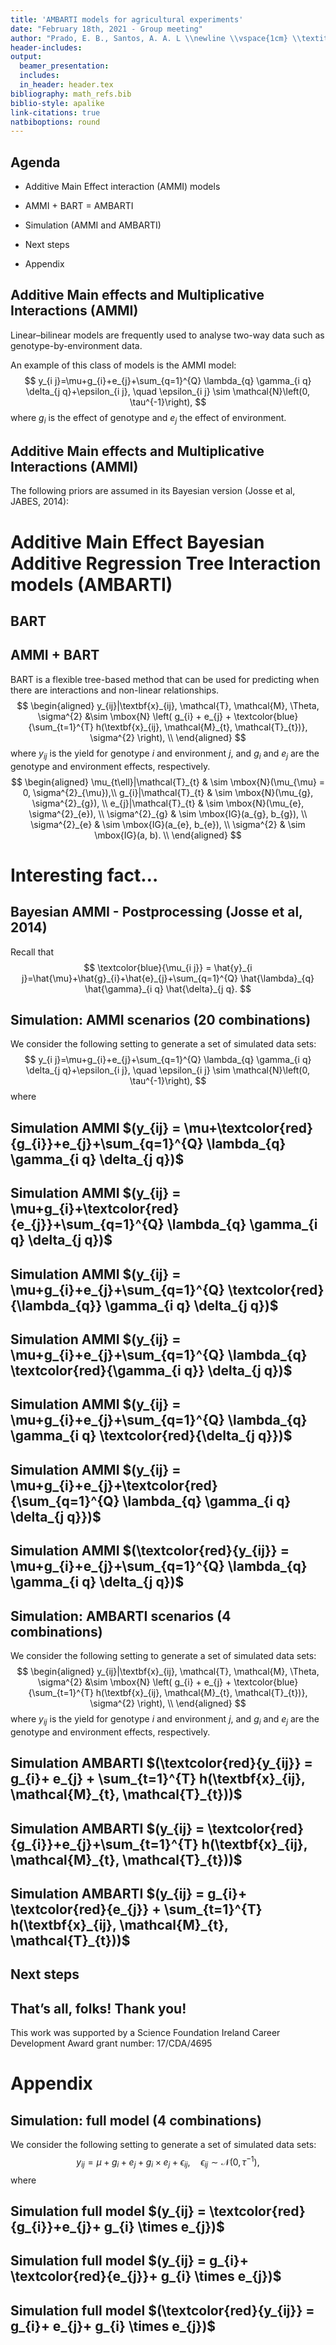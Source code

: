```yaml
---
title: 'AMBARTI models for agricultural experiments'
date: "February 18th, 2021 - Group meeting"
author: "Prado, E. B., Santos, A. A. L \\newline \\vspace{1cm} \\textit{Hamilton Institute \\& Dept. of Mathematics and Statistics} \\newline \\vspace{1cm} \\includegraphics[width=3cm]{MU_logo.jpg}"
header-includes:
output:
  beamer_presentation:
  includes:
  in_header: header.tex
bibliography: math_refs.bib
biblio-style: apalike
link-citations: true
natbiboptions: round
---
```

## Agenda

- Additive Main Effect interaction (AMMI) models
\vspace{0.5cm}

- AMMI + BART = AMBARTI
\vspace{0.5cm}

- Simulation (AMMI and AMBARTI)
\vspace{0.5cm}

- Next steps
\vspace{0.5cm}

- Appendix
<!-------------------------------------------------------------------------------------------------------------->
<!-------------------------------------------------------------------------------------------------------------->

## Additive Main effects and Multiplicative Interactions (AMMI)

Linear–bilinear models are frequently used to analyse two-way data such as
genotype-by-environment data.

\vspace{0.1cm}
An example of this class of models is the AMMI model:
$$
y_{i j}=\mu+g_{i}+e_{j}+\sum_{q=1}^{Q} \lambda_{q} \gamma_{i q} \delta_{j q}+\epsilon_{i j}, \quad \epsilon_{i j} \sim \mathcal{N}\left(0, \tau^{-1}\right),
$$
where $g_{i}$ is the effect of genotype and $e_{j}$ the effect of environment.

## Additive Main effects and Multiplicative Interactions (AMMI)

The following priors are assumed in its Bayesian version (Josse et al, JABES, 2014):
\vspace{-0.5cm}
    \begin{eqnarray*} 
    \mu & \sim& \mbox{N}\left(m, s_{\mu}^{2}\right), \\ 
    g_{i} & \sim&  \mbox{N}\left(0, s_{g}^{2}\right), \\
    e_{j} &\sim& \mbox{N}\left(0, s_{e}^{2}\right), \\
    \left(\lambda_{q}\right)_{q=1, \ldots, Q} &\sim& \text { ordered sample of } Q \text { independent } \mbox{N}^{+}\left(0, s_{\lambda}^{2}\right), \\
    \gamma_{1 q} & \sim&  \mbox{N}^{+}(0,1) \quad \text { for } q=1, \ldots, Q, \\
    \gamma_{i q} & \sim&  \mbox{N}(0,1) \quad \text { for } i>1 \text { and } q=1, \ldots, Q, \\ \delta_{j q} & \sim&  \mbox{N}(0,1) \quad \text { for } j \geq 1 \text { and } q=1, \ldots, Q, \\
    \sigma_{E} & \sim& \mbox{U}\left(0, S_{\mathrm{ME}}\right).
    \end{eqnarray*}

<!-------------------------------------------------------------------------------------------------------------->
<!-------------------------------------------------------------------------------------------------------------->

# Additive Main Effect Bayesian Additive Regression Tree Interaction models (AMBARTI)

## BART

\begin{figure}[H]
\centering
\begin{tabular}{c}
\includegraphics[width=0.95\linewidth]{TreeTermsBART.pdf}
\end{tabular}
\end{figure}


## AMMI + BART

BART is a flexible tree-based method that can be used for predicting when there are interactions and non-linear relationships.
$$
\begin{aligned}
y_{ij}|\textbf{x}_{ij}, \mathcal{T}, \mathcal{M}, \Theta, \sigma^{2} &\sim \mbox{N} \left( g_{i} + e_{j} + \textcolor{blue}{\sum_{t=1}^{T} h(\textbf{x}_{ij}, \mathcal{M}_{t}, \mathcal{T}_{t})}, \sigma^{2} \right), \\
\end{aligned}
$$
where $y_{ij}$ is the yield for genotype $i$ and environment $j$, and $g_i$ and $e_j$ are the genotype and environment effects, respectively. 
$$
  \begin{aligned}
\mu_{t\ell}|\mathcal{T}_{t}  & \sim \mbox{N}(\mu_{\mu} = 0, \sigma^{2}_{\mu}),\\
g_{i}|\mathcal{T}_{t}   & \sim \mbox{N}(\mu_{g}, \sigma^{2}_{g}), \\
e_{j}|\mathcal{T}_{t}   & \sim \mbox{N}(\mu_{e}, \sigma^{2}_{e}), \\
\sigma^{2}_{g} & \sim \mbox{IG}(a_{g}, b_{g}), \\
\sigma^{2}_{e} & \sim \mbox{IG}(a_{e}, b_{e}), \\
\sigma^{2} & \sim \mbox{IG}(a, b). \\
\end{aligned}
$$

# Interesting fact...

## Bayesian AMMI - Postprocessing (Josse et al, 2014)
Recall that
\vspace{-0.1cm}
$$
\textcolor{blue}{\mu_{i j}} = \hat{y}_{i j}=\hat{\mu}+\hat{g}_{i}+\hat{e}_{j}+\sum_{q=1}^{Q} \hat{\lambda}_{q} \hat{\gamma}_{i q} \hat{\delta}_{j q}.
$$
\textit{"This means that, concretely, $S$ matrices of size $I \times J$ are available
as draws from the posterior distributions of the $\textcolor{blue}{\mu_{ij}}$. Thus, it is
possible to \textcolor{blue}{apply a postprocessing on each matrix} $(s = 1, . . . , S)$ performing the classical
procedure (in accordance with the chosen constraints): each matrix is centered by row and
by column, and an SVD is applied on the resulting matrix. Consequently, for each $s$, \textcolor{blue}{new
parameters ($\mu$, $g$, $e$, $\gamma$, $\delta$, $\lambda_{q}$) meeting the constraints are available}. Consequently, draws in the posterior distribution of the parameters (taking the $S$ new values) are available. Such a postprocessing makes it easier to interpret the results."}

## Simulation: AMMI scenarios (20 combinations)

We consider the following setting to generate a set of simulated data sets:
$$
y_{i j}=\mu+g_{i}+e_{j}+\sum_{q=1}^{Q} \lambda_{q} \gamma_{i q} \delta_{j q}+\epsilon_{i j}, \quad \epsilon_{i j} \sim \mathcal{N}\left(0, \tau^{-1}\right),
$$
where
\begin{itemize}
 \item $\mu = 100$, $\tau = 1$.
 \item $I = J = 10$ (without repetitions).
 \item $e_{j} \sim \mbox{N}(0, s_e)$, with $s_e = c(1,5)$.
 \item $g_{i} \sim \mbox{N}(0, s_g)$, with $s_g = c(1,5)$.
 \item $Q = c(1, 2, 3)$, with $\lambda = c(8, 12, [8, 12], [10, 12],[8, 10, 12])$.
 \item We used RMSE (Root Mean Squared Error) and RRMSE (Relative Root Mean Squared Error).
 \end{itemize}

## Simulation AMMI $(y_{ij} = \mu+\textcolor{red}{g_{i}}+e_{j}+\sum_{q=1}^{Q} \lambda_{q} \gamma_{i q} \delta_{j q})$

\begin{center}
\includegraphics[width=0.95\linewidth]{AMMI_rrmse_gsa.pdf}
\end{center}

## Simulation AMMI $(y_{ij} = \mu+g_{i}+\textcolor{red}{e_{j}}+\sum_{q=1}^{Q} \lambda_{q} \gamma_{i q} \delta_{j q})$

\begin{center}
\includegraphics[width=0.95\linewidth]{AMMI_rrmse_esa.pdf}
\end{center}

## Simulation AMMI $(y_{ij} = \mu+g_{i}+e_{j}+\sum_{q=1}^{Q} \textcolor{red}{\lambda_{q}} \gamma_{i q} \delta_{j q})$

\begin{center}
\includegraphics[width=0.95\linewidth]{AMMI_lambda_rrmsesa.pdf}
\end{center}

## Simulation AMMI $(y_{ij} = \mu+g_{i}+e_{j}+\sum_{q=1}^{Q} \lambda_{q} \textcolor{red}{\gamma_{i q}} \delta_{j q})$

\begin{center}
\includegraphics[width=0.95\linewidth]{AMMI_gamma_rrmsesa.pdf}
\end{center}

## Simulation AMMI $(y_{ij} = \mu+g_{i}+e_{j}+\sum_{q=1}^{Q} \lambda_{q} \gamma_{i q} \textcolor{red}{\delta_{j q}})$

\begin{center}
\includegraphics[width=0.95\linewidth]{AMMI_delta_rrmsesa.pdf}
\end{center}

## Simulation AMMI $(y_{ij} = \mu+g_{i}+e_{j}+\textcolor{red}{\sum_{q=1}^{Q} \lambda_{q} \gamma_{i q} \delta_{j q}})$

\begin{center}
\includegraphics[width=0.95\linewidth]{AMMI_rmse_blinearsa.pdf}
\end{center}

## Simulation AMMI $(\textcolor{red}{y_{ij}} = \mu+g_{i}+e_{j}+\sum_{q=1}^{Q} \lambda_{q} \gamma_{i q} \delta_{j q})$

\begin{center}
\includegraphics[width=0.95\linewidth]{AMMI_y_test_rmsesa.pdf}
\end{center}

## Simulation: AMBARTI scenarios (4 combinations)
We consider the following setting to generate a set of simulated data sets:
$$
\begin{aligned}
y_{ij}|\textbf{x}_{ij}, \mathcal{T}, \mathcal{M}, \Theta, \sigma^{2} &\sim \mbox{N} \left( g_{i} + e_{j} + \textcolor{blue}{\sum_{t=1}^{T} h(\textbf{x}_{ij}, \mathcal{M}_{t}, \mathcal{T}_{t})}, \sigma^{2} \right), \\
\end{aligned}
$$
where $y_{ij}$ is the yield for genotype $i$ and environment $j$, and $g_i$ and $e_j$ are the genotype and environment effects, respectively. 
\begin{itemize}
 \item $\sigma^{2} = 1$, $T=200$.
 \item $I = J = 10$ (without repetitions).
 \item $\mu_{t\ell}|\mathcal{T}_{t} \sim \mbox{N}(\mu_{\mu} = 0, \sigma^{2}_{\mu} = 3),$
 \item $e_{j} \sim \mbox{N}(0, s_e)$, with $s_e = c(1,5)$.
 \item $g_{i} \sim \mbox{N}(0, s_g)$, with $s_g = c(1,5)$.
 \end{itemize}
 
## Simulation AMBARTI $(\textcolor{red}{y_{ij}} = g_{i}+ e_{j} + \sum_{t=1}^{T} h(\textbf{x}_{ij}, \mathcal{M}_{t}, \mathcal{T}_{t}))$

\begin{center}
\includegraphics[width=0.95\linewidth]{AMBARTI_y_test_rmsesa.pdf}
\end{center}
 
## Simulation AMBARTI $(y_{ij} = \textcolor{red}{g_{i}}+e_{j}+\sum_{t=1}^{T} h(\textbf{x}_{ij}, \mathcal{M}_{t}, \mathcal{T}_{t}))$

\begin{center}
\includegraphics[width=0.95\linewidth]{AMBARTI_rrmse_gsa.pdf}
\end{center}

## Simulation AMBARTI $(y_{ij} = g_{i}+ \textcolor{red}{e_{j}} + \sum_{t=1}^{T} h(\textbf{x}_{ij}, \mathcal{M}_{t}, \mathcal{T}_{t}))$

\begin{center}
\includegraphics[width=0.95\linewidth]{AMBARTI_rrmse_esa.pdf}
\end{center}

## Next steps

\begin{enumerate} 
  \vspace{0.005cm}
	\item Adapt our implementation to simulate large $(>15)$ $I$ and $J$.
	\vspace{0.25cm}
		\item Perform more simulations considering large $I$ and $J$. 
	\vspace{0.25cm}
	\item Analyse real data sets.
\end{enumerate}


## That's all, folks! Thank you!

This work was supported by a Science Foundation Ireland Career Development Award grant number: 17/CDA/4695
\begin{center}
\includegraphics[width=7cm]{SFI_logo.jpg}
\end{center}

<!-------------------------------------------------------------------------------------------------------------->
<!-------------------------------------------------------------------------------------------------------------->

# Appendix 

## Simulation: full model (4 combinations)

We consider the following setting to generate a set of simulated data sets:
$$
y_{i j}= \mu+ g_{i}+ e_{j} + g_{i} \times e_{j} +\epsilon_{i j}, \quad \epsilon_{i j} \sim \mathcal{N}\left(0, \tau^{-1}\right),
$$
where
\begin{itemize}
 \item $\mu = 100$, $\tau = 1$.
 \item $I = J = 10$ (without repetitions).
 \item $e_{j} \sim \mbox{N}(0, s_e)$, with $s_e = c(1,5)$.
 \item $g_{i} \sim \mbox{N}(0, s_g)$, with $s_g = c(1,5)$.
 \end{itemize}

## Simulation full model $(y_{ij} = \textcolor{red}{g_{i}}+e_{j}+ g_{i} \times e_{j})$

\begin{center}
\includegraphics[width=0.95\linewidth]{FULL_rrmse_alphasa.pdf}
\end{center}

## Simulation full model $(y_{ij} = g_{i}+ \textcolor{red}{e_{j}}+ g_{i} \times e_{j})$

\begin{center}
\includegraphics[width=0.95\linewidth]{FULL_rrmse_betasb.pdf}
\end{center}


## Simulation full model $(\textcolor{red}{y_{ij}} = g_{i}+ e_{j}+ g_{i} \times e_{j})$

\begin{center}
\includegraphics[width=0.95\linewidth]{FULL_y_test_rmsesa.pdf}
\end{center}